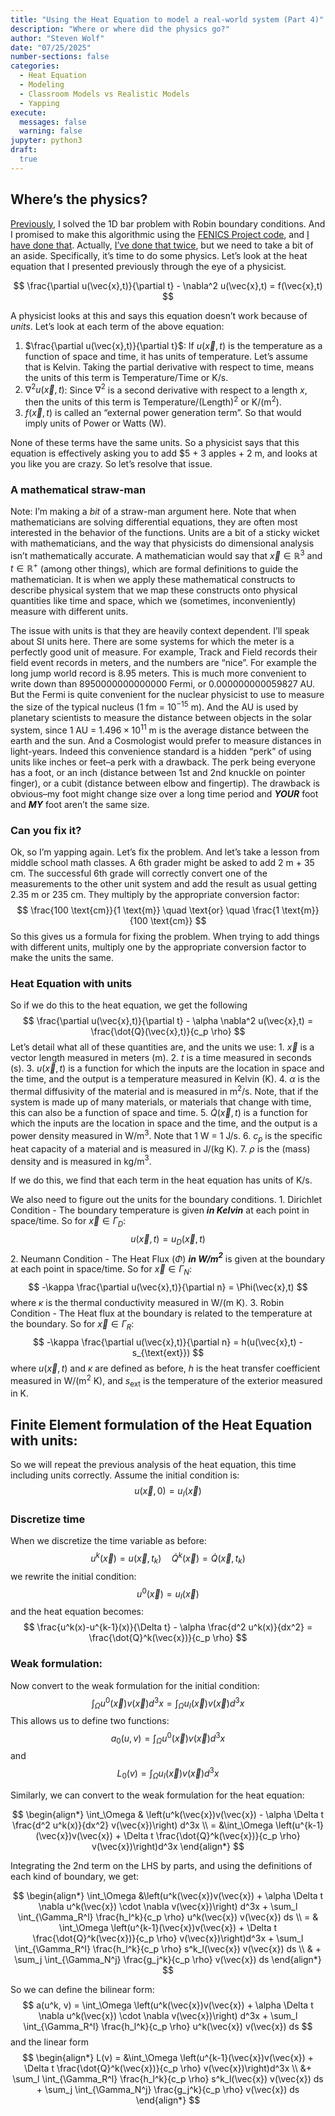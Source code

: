```yaml
---
title: "Using the Heat Equation to model a real-world system (Part 4)"
description: "Where or where did the physics go?"
author: "Steven Wolf"
date: "07/25/2025"
number-sections: false
categories:
  - Heat Equation
  - Modeling
  - Classroom Models vs Realistic Models
  - Yapping
execute: 
  messages: false
  warning: false
jupyter: python3
draft:
  true
---
```


## Where's the physics?

[Previously](HeatEqnReset2.qmd), I solved the 1D bar problem with Robin boundary conditions. And I promised to make this algorithmic using the [FENICS Project code](https://fenicsproject.org/), and [I have done that](HeatEqnReset3). Actually, [I've done that twice](HeatEqnRobinRod.qmd), but we need to take a bit of an aside. Specifically, it's time to do some physics. Let's look at the heat equation that I presented previously through the eye of a physicist.

$$
\frac{\partial u(\vec{x},t)}{\partial t} - \nabla^2 u(\vec{x},t) = f(\vec{x},t)
$$

A physicist looks at this and says this equation doesn't work because of *units*. Let's look at each term of the above equation:

1. $\frac{\partial u(\vec{x},t)}{\partial t}$: If $u(\vec{x},t)$ is the temperature as a function of space and time, it has units of temperature. Let's assume that is Kelvin. Taking the partial derivative with respect to time, means the units of this term is Temperature/Time or K/s.
2. $\nabla^2 u(\vec{x},t)$: Since $\nabla^2$ is a second derivative with respect to a length $x$, then the units of this term is Temperature/(Length)$^2$ or K/(m$^2$).
3. $f(\vec{x},t)$ is called an "external power generation term". So that would imply units of Power or Watts (W).

None of these terms have the same units. So a physicist says that this equation is effectively asking you to add \$5 + 3 apples + 2 m, and looks at you like you are crazy. So let's resolve that issue.

### A mathematical straw-man
Note: I'm making a *bit* of a straw-man argument here. Note that when mathematicians are solving differential equations, they are often most interested in the behavior of the functions. Units are a bit of a sticky wicket with mathematicians, and the way that physicists do dimensional analysis isn't mathematically accurate. A mathematician would say that $\vec{x}\in\mathbb{R}^3$ and $t\in\mathbb{R}^+$ (among other things), which are formal definitions to guide the mathematician. It is when we apply these mathematical constructs to describe physical system that we map these constructs onto physical quantities like time and space, which we (sometimes, inconveniently) measure with different units. 

The issue with units is that they are heavily context dependent. I'll speak about SI units here. There are some systems for which the meter is a perfectly good unit of measure. For example, Track and Field records their field event records in meters, and the numbers are "nice". For example the long jump world record is 8.95 meters. This is much more convenient to write down than 8950000000000000 Fermi, or 0.000000000059827 AU. But the Fermi is quite convenient for the nuclear physicist to use to measure the size of the typical nucleus (1 fm = $10^{-15}$ m). And the AU is used by planetary scientists to measure the distance between objects in the solar system, since 1 AU = $1.496\times 10^{11}$ m is the average distance between the earth and the sun. And a Cosmologist would prefer to measure distances in light-years.  Indeed this convenience standard is a hidden "perk" of using units like inches or feet--a perk with a drawback. The perk being everyone has a foot, or an inch (distance between 1st and 2nd knuckle on pointer finger), or a cubit (distance between elbow and fingertip). The drawback is obvious--my foot might change size over a long time period and ***YOUR*** foot and ***MY*** foot aren't the same size.

### Can you fix it?
Ok, so I'm yapping again. Let's fix the problem. And let's take a lesson from middle school math classes. A 6th grader might be asked to add 2 m + 35 cm. The successful 6th grade will correctly convert one of the measurements to the other unit system and add the result as usual getting 2.35 m or 235 cm. They multiply by the appropriate conversion factor:
$$
\frac{100 \text{cm}}{1 \text{m}} \quad \text{or} \quad \frac{1 \text{m}}{100 \text{cm}}
$$
So this gives us a formula for fixing the problem. When trying to add things with different units, multiply one by the appropriate conversion factor to make the units the same.

### Heat Equation with units
So if we do this to the heat equation, we get the following
$$
\frac{\partial u(\vec{x},t)}{\partial t} - \alpha \nabla^2 u(\vec{x},t) = \frac{\dot{Q}(\vec{x},t)}{c_p \rho}
$$
Let's detail what all of these quantities are, and the units we use:
1. $\vec{x}$ is a vector length measured in meters (m).
2. $t$ is a time measured in seconds (s).
3. $u(\vec{x},t)$ is a function for which the inputs are the location in space and the time, and the output is a temperature measured in Kelvin (K).
4. $\alpha$ is the thermal diffusivity of the material and is measured in m$^2$/s. Note, that if the system is made up of many materials, or materials that change with time, this can also be a function of space and time.
5. $\dot{Q}(\vec{x},t)$ is a function for which the inputs are the location in space and the time, and the output is a power density measured in W/m$^3$. Note that 1 W = 1 J/s.
6. $c_p$ is the specific heat capacity of a material and is measured in J/(kg K).
7. $\rho$ is the (mass) density and is measured in kg/m$^3$.

If we do this, we find that each term in the heat equation has units of K/s.

We also need to figure out the units for the boundary conditions.
1. Dirichlet Condition - The boundary temperature is given ***in Kelvin*** at each point in space/time. So for $\vec{x}\in\Gamma_D$:
$$
u(\vec{x},t) = u_D(\vec{x},t)
$$
2. Neumann Condition - The Heat Flux $(\Phi)$ ***in W/m$^2$*** is given at the boundary at each point in space/time. So for $\vec{x}\in\Gamma_N$:
$$
-\kappa \frac{\partial u(\vec{x},t)}{\partial n} = \Phi(\vec{x},t)
$$
where $\kappa$ is the thermal conductivity measured in W/(m K).
3. Robin Condition - The Heat flux at the boundary is related to the temperature at the boundary. So for $\vec{x}\in\Gamma_R$:
$$
-\kappa \frac{\partial u(\vec{x},t)}{\partial n} = h(u(\vec{x},t) - s_{\text{ext}})
$$
where $u(\vec{x},t)$ and $\kappa$ are defined as before, $h$ is the heat transfer coefficient measured in W/(m$^2$ K), and $s_{\text{ext}}$ is the temperature of the exterior measured in K.

## Finite Element formulation of the Heat Equation with units:
So we will repeat the previous analysis of the heat equation, this time including units correctly. Assume the initial condition is:
$$
u(\vec{x},0) = u_I(\vec{x})
$$

### Discretize time
When we discretize the time variable as before:
$$
u^k(\vec{x}) = u(\vec{x},t_k) \quad \dot{Q}^k(\vec{x}) = \dot{Q}(\vec{x}, t_k)
$$
we rewrite the initial condition:
$$
u^0(\vec{x}) = u_I(\vec{x})
$$
and the heat equation becomes:
$$
\frac{u^k(x)-u^{k-1}(x)}{\Delta t} - \alpha \frac{d^2 u^k(x)}{dx^2} = \frac{\dot{Q}^k(\vec{x})}{c_p \rho}
$$

### Weak formulation:
Now convert to the weak formulation for the initial condition:
$$
\int_\Omega u^0(\vec{x}) v(\vec{x}) d^3x = \int_\Omega u_I(\vec{x}) v(\vec{x}) d^3x
$$
This allows us to define two functions:
$$
a_0(u,v) = \int_\Omega u^0(\vec{x}) v(\vec{x}) d^3x 
$$
and
$$
L_0(v) = \int_\Omega u_I(\vec{x}) v(\vec{x}) d^3x
$$

Similarly, we can convert to the weak formulation for the heat equation:

$$
\begin{align*}
\int_\Omega & \left(u^k(\vec{x})v(\vec{x}) - \alpha \Delta t \frac{d^2 u^k(x)}{dx^2} v(\vec{x})\right) d^3x \\
= &\int_\Omega \left(u^{k-1}(\vec{x})v(\vec{x}) + \Delta t \frac{\dot{Q}^k(\vec{x})}{c_p \rho} v(\vec{x})\right)d^3x
\end{align*}
$$

Integrating the 2nd term on the LHS by parts, and using the definitions of each kind of boundary, we get:

$$
\begin{align*}
\int_\Omega &\left(u^k(\vec{x})v(\vec{x}) + \alpha \Delta t \nabla u^k(\vec{x}) \cdot \nabla v(\vec{x})\right) d^3x  + \sum_l \int_{\Gamma_R^l} \frac{h_l^k}{c_p \rho} u^k(\vec{x}) v(\vec{x}) ds \\
= & \int_\Omega \left(u^{k-1}(\vec{x})v(\vec{x}) + \Delta t \frac{\dot{Q}^k(\vec{x})}{c_p \rho} v(\vec{x})\right)d^3x + \sum_l \int_{\Gamma_R^l} \frac{h_l^k}{c_p \rho} s^k_l(\vec{x}) v(\vec{x}) ds \\
& + \sum_j \int_{\Gamma_N^j} \frac{g_j^k}{c_p \rho} v(\vec{x}) ds
\end{align*}
$$

So we can define the bilinear form:
$$
a(u^k, v) = \int_\Omega \left(u^k(\vec{x})v(\vec{x}) + \alpha \Delta t \nabla u^k(\vec{x}) \cdot \nabla v(\vec{x})\right) d^3x  + \sum_l \int_{\Gamma_R^l} \frac{h_l^k}{c_p \rho} u^k(\vec{x}) v(\vec{x}) ds
$$
and the linear form
$$
\begin{align*}
L(v) = &\int_\Omega \left(u^{k-1}(\vec{x})v(\vec{x}) + \Delta t \frac{\dot{Q}^k(\vec{x})}{c_p \rho} v(\vec{x})\right)d^3x \\
 &+ \sum_l \int_{\Gamma_R^l} \frac{h_l^k}{c_p \rho} s^k_l(\vec{x}) v(\vec{x}) ds + \sum_j \int_{\Gamma_N^j} \frac{g_j^k}{c_p \rho} v(\vec{x}) ds
\end{align*}
$$

